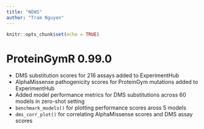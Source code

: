 ```yaml
---
title: "NEWS"
author: "Tram Nguyen"
---
```


```r
knitr::opts_chunk$set(echo = TRUE)
```

# ProteinGymR 0.99.0
- DMS substitution scores for 216 assays added to ExperimentHub
- AlphaMissense pathogenicity scores for ProteinGym mutations added to 
ExperimentHub
- Added model performance metrics for DMS substitutions across 60 models in
zero-shot setting
- `benchmark_models()` for plotting performance scores aross 5 models
- `dms_corr_plot()` for correlating AlphaMissense scores and DMS assay scores